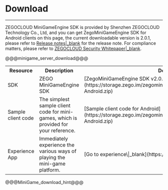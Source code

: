 # Download

---
ZEGOCLOUD MiniGameEngine SDK is provided by Shenzhen ZEGOCLOUD Technology Co., Ltd, and you can get ZegoMiniGameEngine SDK for Android clients on this page, the current downloadable version is 2.0.1, please refer to [Release notes\|_blank](!ZegoMiniGameEngine-Release_Notes) for the release note. For compliance matters, please refer to [ZEGOCLOUD Security Whitepaper\|_blank](!Security_Relevant_public-Security_whitepaper).


<table>
<tbody>
<tr>
<th>Resource</th>
<th>Description</th>
<th>Download URL</th>
<th>References</th>
</tr>
<tr>
<td>SDK</td>
<td>ZEGO MiniGameEngine SDK</td>
<td>[ZegoMiniGameEngine SDK v2.0.1](https://storage.zego.im/zegominigame/SDK/ZegoMiniGameEngine-Android.zip)</td>
<td>[Integrate SDKs|_blank](!ZegoMiniGameEngine-Integrate_SDK)</td>
</tr>
<tr>
<td>Sample client code</td>
<td>The simplest sample client code for mini-games, which is provided for your reference.</td>
<td>[Sample client code for Android](https://storage.zego.im/zegominigame/SDK/ZegoMiniGameEngineDemoSrc-Android.zip)</td>
<td>[Run the sample client code for Android|_blank](!ZegoMiniGameEngine-run_sample_codes#2)</td>
</tr>
@@@minigame_server_download@@@
<tr>
<td>Experience App</td>
<td>Immediately experience the various ways of playing the mini-game platform. </td>
<td>[Go to experience\|_blank](https://www.zegocloud.com/demo-apps)</td>
<td>[Experience App\|_blank](!ZegoMiniGameEngine-DownloadDemo)</td>
</tr>
</tbody>
</table>
@@@MiniGame_download_hint@@@
